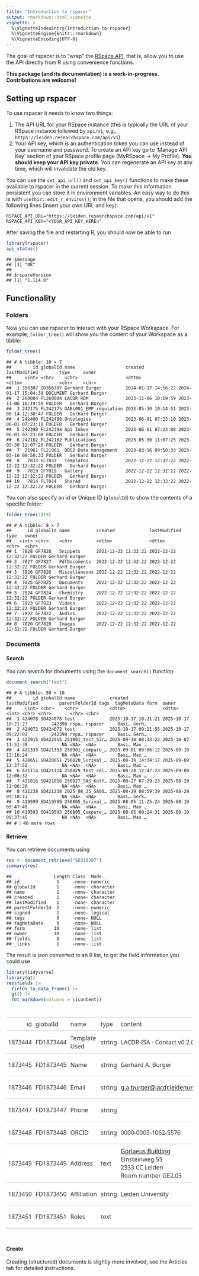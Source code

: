 ```yaml
---
title: "Introduction to rspacer"
output: rmarkdown::html_vignette
vignette: >
  %\VignetteIndexEntry{Introduction to rspacer}
  %\VignetteEngine{knitr::rmarkdown}
  %\VignetteEncoding{UTF-8}
---
```




The goal of rspacer is to "wrap" the [RSpace API](https://community.researchspace.com/public/apiDocs), that is, allow you to use the API directly from R using convenience functions.

**This package (and its documentation) is a work-in-progress. Contributions are welcome!**

## Setting up rspacer

To use rspacer it needs to know two things:

1. The API URL for your RSpace instance (this is typically the URL of your RSpace instance followed by `api/v1`, e.g., `https://leiden.researchspace.com/api/v1`)
2. Your API key, which is an authentication token you can use instead of your username and password. To create an API key go to 'Manage API Key' section of your RSpace profile page (MyRSpace -> My Profile). **You should keep your API key private.** You can regenerate an API key at any time, which will invalidate the old key.

You can use the `set_api_url()` and `set_api_key()` functions to make these available to rspacer in the current session.
To make this information persistent you can store it in environment variables. An easy way to do this is with `usethis::edit_r_environ()`; in the file that opens, you should add the following lines (insert your own URL and key):

```
RSPACE_API_URL="https://leiden.researchspace.com/api/v1"
RSPACE_API_KEY="<YOUR_API_KEY_HERE>"
```

After saving the file and restarting R, you should now be able to run


``` r
library(rspacer)
api_status()
```

```
## $message
## [1] "OK"
## 
## $rspaceVersion
## [1] "1.114.0"
```

## Functionality

### Folders

Now you can use rspacer to interact with your RSpace Workspace.
For example, `folder_tree()` will show you the content of your Workspace as a tibble:


``` r
folder_tree()
```

```
## # A tibble: 10 × 7
##        id globalId name                   created             lastModified        type     owner         
##     <int> <chr>    <chr>                  <dttm>              <dttm>              <chr>    <chr>         
##  1 356307 SD356307 Gerhard Burger         2024-01-17 14:56:22 2024-01-17 15:04:39 DOCUMENT Gerhard Burger
##  2 260004 FL260004 LACDR RDM              2023-11-06 10:19:59 2023-11-06 10:19:59 FOLDER   Gerhard Burger
##  3 242175 FL242175 GABi001_EMP_regulation 2023-05-30 10:14:51 2023-06-14 12:30:47 FOLDER   Gerhard Burger
##  4 242400 FL242400 Ontologies             2023-06-01 07:23:10 2023-06-01 07:23:10 FOLDER   Gerhard Burger
##  5 242398 FL242398 Api Inbox              2023-06-01 07:23:08 2023-06-01 07:23:08 FOLDER   Gerhard Burger
##  6 242182 FL242182 Publications           2023-05-30 11:07:25 2023-05-30 11:07:25 FOLDER   Gerhard Burger
##  7  21961 FL21961  DDS2 Data management   2023-03-16 09:50:33 2023-03-16 09:50:33 FOLDER   Gerhard Burger
##  8   7833 FL7833   Templates              2022-12-22 12:32:22 2022-12-22 12:32:22 FOLDER   Gerhard Burger
##  9   7819 GF7819   Gallery                2022-12-22 12:32:22 2022-12-22 12:32:22 FOLDER   Gerhard Burger
## 10   7814 FL7814   Shared                 2022-12-22 12:32:22 2022-12-22 12:32:22 FOLDER   Gerhard Burger
```

You can also specify an id or Unique ID (`globalId`) to show the contents of a specific folder:


``` r
folder_tree(7819)
```

```
## # A tibble: 8 × 7
##      id globalId name          created             lastModified        type   owner         
##   <int> <chr>    <chr>         <dttm>              <dttm>              <chr>  <chr>         
## 1  7828 GF7828   Snippets      2022-12-22 12:32:22 2022-12-22 12:32:22 FOLDER Gerhard Burger
## 2  7827 GF7827   PdfDocuments  2022-12-22 12:32:22 2022-12-22 12:32:22 FOLDER Gerhard Burger
## 3  7826 GF7826   Miscellaneous 2022-12-22 12:32:22 2022-12-22 12:32:22 FOLDER Gerhard Burger
## 4  7825 GF7825   Documents     2022-12-22 12:32:22 2022-12-22 12:32:22 FOLDER Gerhard Burger
## 5  7824 GF7824   Chemistry     2022-12-22 12:32:22 2022-12-22 12:32:22 FOLDER Gerhard Burger
## 6  7823 GF7823   Videos        2022-12-22 12:32:22 2022-12-22 12:32:22 FOLDER Gerhard Burger
## 7  7822 GF7822   Audios        2022-12-22 12:32:22 2022-12-22 12:32:22 FOLDER Gerhard Burger
## 8  7820 GF7820   Images        2022-12-22 12:32:22 2022-12-22 12:32:22 FOLDER Gerhard Burger
```

### Documents

#### Search

You can search for documents using the `document_search()` function:


``` r
document_search("test")
```

```
## # A tibble: 50 × 10
##        id globalId name             created             lastModified        parentFolderId tags  tagMetaData form  owner
##     <int> <chr>    <chr>            <dttm>              <dttm>                       <int> <chr> <chr>       <chr> <chr>
##  1 424078 SD424078 test             2025-10-17 10:21:21 2025-10-17 10:21:27         242398 rspa… rspacer     Basi… Gerh…
##  2 424072 SD424072 test             2025-10-17 09:21:55 2025-10-17 09:22:01         242398 rspa… rspacer     Basi… Gerh…
##  3 422915 SD422915 251001_test_Sir… 2025-09-30 08:33:22 2025-10-07 11:51:30             NA <NA>  <NA>        Basi… Max …
##  4 421333 SD421333 250901_compare_… 2025-09-01 09:06:12 2025-09-10 13:16:24             NA <NA>  <NA>        Basi… Max …
##  5 420651 SD420651 250820_Surival_… 2025-08-19 14:34:17 2025-09-09 12:37:52             NA <NA>  <NA>        Basi… Max …
##  6 421114 SD421114 250829_test_cel… 2025-08-28 12:47:23 2025-09-09 12:06:32             NA <NA>  <NA>        Basi… Max …
##  7 421016 SD421016 250827_SAS_Kolf… 2025-08-27 07:29:23 2025-08-29 11:06:20             NA <NA>  <NA>        Basi… Max …
##  8 421238 SD421238 2025_08_25_SA00… 2025-08-29 08:59:39 2025-08-29 09:10:11             NA <NA>  <NA>        Basi… Serk…
##  9 419599 SD419599 250805_Surival_… 2025-08-05 11:25:24 2025-08-19 09:47:40             NA <NA>  <NA>        Basi… Max …
## 10 419593 SD419593 250805_Compare_… 2025-08-05 09:24:31 2025-08-19 09:37:45             NA <NA>  <NA>        Basi… Max …
## # ℹ 40 more rows
```

#### Retrieve

You can retrieve documents using


``` r
res <- document_retrieve("SD356307")
summary(res)
```

```
##                Length Class  Mode     
## id              1     -none- numeric  
## globalId        1     -none- character
## name            1     -none- character
## created         1     -none- character
## lastModified    1     -none- character
## parentFolderId  1     -none- numeric  
## signed          1     -none- logical  
## tags            0     -none- NULL     
## tagMetaData     0     -none- NULL     
## form           10     -none- list     
## owner          10     -none- list     
## fields          8     -none- list     
## _links          1     -none- list
```

The result is json converted to an R list, to get the field information you could use


``` r
library(tidyverse)
library(gt)
res$fields |>
  fields_to_data_frame() |>
  gt() |>
  fmt_markdown(columns = c(content))
```

<!--html_preserve--><div id="gojmxnmrim" style="padding-left:0px;padding-right:0px;padding-top:10px;padding-bottom:10px;overflow-x:auto;overflow-y:auto;width:auto;height:auto;">
<style>#gojmxnmrim table {
  font-family: system-ui, 'Segoe UI', Roboto, Helvetica, Arial, sans-serif, 'Apple Color Emoji', 'Segoe UI Emoji', 'Segoe UI Symbol', 'Noto Color Emoji';
  -webkit-font-smoothing: antialiased;
  -moz-osx-font-smoothing: grayscale;
}

#gojmxnmrim thead, #gojmxnmrim tbody, #gojmxnmrim tfoot, #gojmxnmrim tr, #gojmxnmrim td, #gojmxnmrim th {
  border-style: none;
}

#gojmxnmrim p {
  margin: 0;
  padding: 0;
}

#gojmxnmrim .gt_table {
  display: table;
  border-collapse: collapse;
  line-height: normal;
  margin-left: auto;
  margin-right: auto;
  color: #333333;
  font-size: 16px;
  font-weight: normal;
  font-style: normal;
  background-color: #FFFFFF;
  width: auto;
  border-top-style: solid;
  border-top-width: 2px;
  border-top-color: #A8A8A8;
  border-right-style: none;
  border-right-width: 2px;
  border-right-color: #D3D3D3;
  border-bottom-style: solid;
  border-bottom-width: 2px;
  border-bottom-color: #A8A8A8;
  border-left-style: none;
  border-left-width: 2px;
  border-left-color: #D3D3D3;
}

#gojmxnmrim .gt_caption {
  padding-top: 4px;
  padding-bottom: 4px;
}

#gojmxnmrim .gt_title {
  color: #333333;
  font-size: 125%;
  font-weight: initial;
  padding-top: 4px;
  padding-bottom: 4px;
  padding-left: 5px;
  padding-right: 5px;
  border-bottom-color: #FFFFFF;
  border-bottom-width: 0;
}

#gojmxnmrim .gt_subtitle {
  color: #333333;
  font-size: 85%;
  font-weight: initial;
  padding-top: 3px;
  padding-bottom: 5px;
  padding-left: 5px;
  padding-right: 5px;
  border-top-color: #FFFFFF;
  border-top-width: 0;
}

#gojmxnmrim .gt_heading {
  background-color: #FFFFFF;
  text-align: center;
  border-bottom-color: #FFFFFF;
  border-left-style: none;
  border-left-width: 1px;
  border-left-color: #D3D3D3;
  border-right-style: none;
  border-right-width: 1px;
  border-right-color: #D3D3D3;
}

#gojmxnmrim .gt_bottom_border {
  border-bottom-style: solid;
  border-bottom-width: 2px;
  border-bottom-color: #D3D3D3;
}

#gojmxnmrim .gt_col_headings {
  border-top-style: solid;
  border-top-width: 2px;
  border-top-color: #D3D3D3;
  border-bottom-style: solid;
  border-bottom-width: 2px;
  border-bottom-color: #D3D3D3;
  border-left-style: none;
  border-left-width: 1px;
  border-left-color: #D3D3D3;
  border-right-style: none;
  border-right-width: 1px;
  border-right-color: #D3D3D3;
}

#gojmxnmrim .gt_col_heading {
  color: #333333;
  background-color: #FFFFFF;
  font-size: 100%;
  font-weight: normal;
  text-transform: inherit;
  border-left-style: none;
  border-left-width: 1px;
  border-left-color: #D3D3D3;
  border-right-style: none;
  border-right-width: 1px;
  border-right-color: #D3D3D3;
  vertical-align: bottom;
  padding-top: 5px;
  padding-bottom: 6px;
  padding-left: 5px;
  padding-right: 5px;
  overflow-x: hidden;
}

#gojmxnmrim .gt_column_spanner_outer {
  color: #333333;
  background-color: #FFFFFF;
  font-size: 100%;
  font-weight: normal;
  text-transform: inherit;
  padding-top: 0;
  padding-bottom: 0;
  padding-left: 4px;
  padding-right: 4px;
}

#gojmxnmrim .gt_column_spanner_outer:first-child {
  padding-left: 0;
}

#gojmxnmrim .gt_column_spanner_outer:last-child {
  padding-right: 0;
}

#gojmxnmrim .gt_column_spanner {
  border-bottom-style: solid;
  border-bottom-width: 2px;
  border-bottom-color: #D3D3D3;
  vertical-align: bottom;
  padding-top: 5px;
  padding-bottom: 5px;
  overflow-x: hidden;
  display: inline-block;
  width: 100%;
}

#gojmxnmrim .gt_spanner_row {
  border-bottom-style: hidden;
}

#gojmxnmrim .gt_group_heading {
  padding-top: 8px;
  padding-bottom: 8px;
  padding-left: 5px;
  padding-right: 5px;
  color: #333333;
  background-color: #FFFFFF;
  font-size: 100%;
  font-weight: initial;
  text-transform: inherit;
  border-top-style: solid;
  border-top-width: 2px;
  border-top-color: #D3D3D3;
  border-bottom-style: solid;
  border-bottom-width: 2px;
  border-bottom-color: #D3D3D3;
  border-left-style: none;
  border-left-width: 1px;
  border-left-color: #D3D3D3;
  border-right-style: none;
  border-right-width: 1px;
  border-right-color: #D3D3D3;
  vertical-align: middle;
  text-align: left;
}

#gojmxnmrim .gt_empty_group_heading {
  padding: 0.5px;
  color: #333333;
  background-color: #FFFFFF;
  font-size: 100%;
  font-weight: initial;
  border-top-style: solid;
  border-top-width: 2px;
  border-top-color: #D3D3D3;
  border-bottom-style: solid;
  border-bottom-width: 2px;
  border-bottom-color: #D3D3D3;
  vertical-align: middle;
}

#gojmxnmrim .gt_from_md > :first-child {
  margin-top: 0;
}

#gojmxnmrim .gt_from_md > :last-child {
  margin-bottom: 0;
}

#gojmxnmrim .gt_row {
  padding-top: 8px;
  padding-bottom: 8px;
  padding-left: 5px;
  padding-right: 5px;
  margin: 10px;
  border-top-style: solid;
  border-top-width: 1px;
  border-top-color: #D3D3D3;
  border-left-style: none;
  border-left-width: 1px;
  border-left-color: #D3D3D3;
  border-right-style: none;
  border-right-width: 1px;
  border-right-color: #D3D3D3;
  vertical-align: middle;
  overflow-x: hidden;
}

#gojmxnmrim .gt_stub {
  color: #333333;
  background-color: #FFFFFF;
  font-size: 100%;
  font-weight: initial;
  text-transform: inherit;
  border-right-style: solid;
  border-right-width: 2px;
  border-right-color: #D3D3D3;
  padding-left: 5px;
  padding-right: 5px;
}

#gojmxnmrim .gt_stub_row_group {
  color: #333333;
  background-color: #FFFFFF;
  font-size: 100%;
  font-weight: initial;
  text-transform: inherit;
  border-right-style: solid;
  border-right-width: 2px;
  border-right-color: #D3D3D3;
  padding-left: 5px;
  padding-right: 5px;
  vertical-align: top;
}

#gojmxnmrim .gt_row_group_first td {
  border-top-width: 2px;
}

#gojmxnmrim .gt_row_group_first th {
  border-top-width: 2px;
}

#gojmxnmrim .gt_summary_row {
  color: #333333;
  background-color: #FFFFFF;
  text-transform: inherit;
  padding-top: 8px;
  padding-bottom: 8px;
  padding-left: 5px;
  padding-right: 5px;
}

#gojmxnmrim .gt_first_summary_row {
  border-top-style: solid;
  border-top-color: #D3D3D3;
}

#gojmxnmrim .gt_first_summary_row.thick {
  border-top-width: 2px;
}

#gojmxnmrim .gt_last_summary_row {
  padding-top: 8px;
  padding-bottom: 8px;
  padding-left: 5px;
  padding-right: 5px;
  border-bottom-style: solid;
  border-bottom-width: 2px;
  border-bottom-color: #D3D3D3;
}

#gojmxnmrim .gt_grand_summary_row {
  color: #333333;
  background-color: #FFFFFF;
  text-transform: inherit;
  padding-top: 8px;
  padding-bottom: 8px;
  padding-left: 5px;
  padding-right: 5px;
}

#gojmxnmrim .gt_first_grand_summary_row {
  padding-top: 8px;
  padding-bottom: 8px;
  padding-left: 5px;
  padding-right: 5px;
  border-top-style: double;
  border-top-width: 6px;
  border-top-color: #D3D3D3;
}

#gojmxnmrim .gt_last_grand_summary_row_top {
  padding-top: 8px;
  padding-bottom: 8px;
  padding-left: 5px;
  padding-right: 5px;
  border-bottom-style: double;
  border-bottom-width: 6px;
  border-bottom-color: #D3D3D3;
}

#gojmxnmrim .gt_striped {
  background-color: rgba(128, 128, 128, 0.05);
}

#gojmxnmrim .gt_table_body {
  border-top-style: solid;
  border-top-width: 2px;
  border-top-color: #D3D3D3;
  border-bottom-style: solid;
  border-bottom-width: 2px;
  border-bottom-color: #D3D3D3;
}

#gojmxnmrim .gt_footnotes {
  color: #333333;
  background-color: #FFFFFF;
  border-bottom-style: none;
  border-bottom-width: 2px;
  border-bottom-color: #D3D3D3;
  border-left-style: none;
  border-left-width: 2px;
  border-left-color: #D3D3D3;
  border-right-style: none;
  border-right-width: 2px;
  border-right-color: #D3D3D3;
}

#gojmxnmrim .gt_footnote {
  margin: 0px;
  font-size: 90%;
  padding-top: 4px;
  padding-bottom: 4px;
  padding-left: 5px;
  padding-right: 5px;
}

#gojmxnmrim .gt_sourcenotes {
  color: #333333;
  background-color: #FFFFFF;
  border-bottom-style: none;
  border-bottom-width: 2px;
  border-bottom-color: #D3D3D3;
  border-left-style: none;
  border-left-width: 2px;
  border-left-color: #D3D3D3;
  border-right-style: none;
  border-right-width: 2px;
  border-right-color: #D3D3D3;
}

#gojmxnmrim .gt_sourcenote {
  font-size: 90%;
  padding-top: 4px;
  padding-bottom: 4px;
  padding-left: 5px;
  padding-right: 5px;
}

#gojmxnmrim .gt_left {
  text-align: left;
}

#gojmxnmrim .gt_center {
  text-align: center;
}

#gojmxnmrim .gt_right {
  text-align: right;
  font-variant-numeric: tabular-nums;
}

#gojmxnmrim .gt_font_normal {
  font-weight: normal;
}

#gojmxnmrim .gt_font_bold {
  font-weight: bold;
}

#gojmxnmrim .gt_font_italic {
  font-style: italic;
}

#gojmxnmrim .gt_super {
  font-size: 65%;
}

#gojmxnmrim .gt_footnote_marks {
  font-size: 75%;
  vertical-align: 0.4em;
  position: initial;
}

#gojmxnmrim .gt_asterisk {
  font-size: 100%;
  vertical-align: 0;
}

#gojmxnmrim .gt_indent_1 {
  text-indent: 5px;
}

#gojmxnmrim .gt_indent_2 {
  text-indent: 10px;
}

#gojmxnmrim .gt_indent_3 {
  text-indent: 15px;
}

#gojmxnmrim .gt_indent_4 {
  text-indent: 20px;
}

#gojmxnmrim .gt_indent_5 {
  text-indent: 25px;
}

#gojmxnmrim .katex-display {
  display: inline-flex !important;
  margin-bottom: 0.75em !important;
}

#gojmxnmrim div.Reactable > div.rt-table > div.rt-thead > div.rt-tr.rt-tr-group-header > div.rt-th-group:after {
  height: 0px !important;
}
</style>
<table class="gt_table" data-quarto-disable-processing="false" data-quarto-bootstrap="false">
  <thead>
    <tr class="gt_col_headings">
      <th class="gt_col_heading gt_columns_bottom_border gt_right" rowspan="1" colspan="1" scope="col" id="id">id</th>
      <th class="gt_col_heading gt_columns_bottom_border gt_left" rowspan="1" colspan="1" scope="col" id="globalId">globalId</th>
      <th class="gt_col_heading gt_columns_bottom_border gt_left" rowspan="1" colspan="1" scope="col" id="name">name</th>
      <th class="gt_col_heading gt_columns_bottom_border gt_left" rowspan="1" colspan="1" scope="col" id="type">type</th>
      <th class="gt_col_heading gt_columns_bottom_border gt_left" rowspan="1" colspan="1" scope="col" id="content">content</th>
      <th class="gt_col_heading gt_columns_bottom_border gt_right" rowspan="1" colspan="1" scope="col" id="lastModified">lastModified</th>
      <th class="gt_col_heading gt_columns_bottom_border gt_right" rowspan="1" colspan="1" scope="col" id="columnIndex">columnIndex</th>
      <th class="gt_col_heading gt_columns_bottom_border gt_center" rowspan="1" colspan="1" scope="col" id="files">files</th>
      <th class="gt_col_heading gt_columns_bottom_border gt_center" rowspan="1" colspan="1" scope="col" id="listOfMaterials">listOfMaterials</th>
      <th class="gt_col_heading gt_columns_bottom_border gt_center" rowspan="1" colspan="1" scope="col" id="_links">_links</th>
    </tr>
  </thead>
  <tbody class="gt_table_body">
    <tr><td headers="id" class="gt_row gt_right">1873444</td>
<td headers="globalId" class="gt_row gt_left">FD1873444</td>
<td headers="name" class="gt_row gt_left">Template Used</td>
<td headers="type" class="gt_row gt_left">string</td>
<td headers="content" class="gt_row gt_left"><span class='gt_from_md'>LACDR-ISA - Contact v0.2.0</span></td>
<td headers="lastModified" class="gt_row gt_right">2024-01-17 14:56:22.625</td>
<td headers="columnIndex" class="gt_row gt_right">0</td>
<td headers="files" class="gt_row gt_center">NA</td>
<td headers="listOfMaterials" class="gt_row gt_center">NA</td>
<td headers="_links" class="gt_row gt_center">NA</td></tr>
    <tr><td headers="id" class="gt_row gt_right">1873445</td>
<td headers="globalId" class="gt_row gt_left">FD1873445</td>
<td headers="name" class="gt_row gt_left">Name</td>
<td headers="type" class="gt_row gt_left">string</td>
<td headers="content" class="gt_row gt_left"><span class='gt_from_md'>Gerhard A. Burger</span></td>
<td headers="lastModified" class="gt_row gt_right">2024-01-17 14:56:39.641</td>
<td headers="columnIndex" class="gt_row gt_right">1</td>
<td headers="files" class="gt_row gt_center">NA</td>
<td headers="listOfMaterials" class="gt_row gt_center">NA</td>
<td headers="_links" class="gt_row gt_center">NA</td></tr>
    <tr><td headers="id" class="gt_row gt_right">1873446</td>
<td headers="globalId" class="gt_row gt_left">FD1873446</td>
<td headers="name" class="gt_row gt_left">Email</td>
<td headers="type" class="gt_row gt_left">string</td>
<td headers="content" class="gt_row gt_left"><span class='gt_from_md'><a href="mailto:g.a.burger@lacdr.leidenuniv.nl">g.a.burger@lacdr.leidenuniv.nl</a></span></td>
<td headers="lastModified" class="gt_row gt_right">2024-01-17 14:57:02.811</td>
<td headers="columnIndex" class="gt_row gt_right">2</td>
<td headers="files" class="gt_row gt_center">NA</td>
<td headers="listOfMaterials" class="gt_row gt_center">NA</td>
<td headers="_links" class="gt_row gt_center">NA</td></tr>
    <tr><td headers="id" class="gt_row gt_right">1873447</td>
<td headers="globalId" class="gt_row gt_left">FD1873447</td>
<td headers="name" class="gt_row gt_left">Phone</td>
<td headers="type" class="gt_row gt_left">string</td>
<td headers="content" class="gt_row gt_left"><span class='gt_from_md'></span></td>
<td headers="lastModified" class="gt_row gt_right">2024-01-17 14:56:22.625</td>
<td headers="columnIndex" class="gt_row gt_right">3</td>
<td headers="files" class="gt_row gt_center">NA</td>
<td headers="listOfMaterials" class="gt_row gt_center">NA</td>
<td headers="_links" class="gt_row gt_center">NA</td></tr>
    <tr><td headers="id" class="gt_row gt_right">1873448</td>
<td headers="globalId" class="gt_row gt_left">FD1873448</td>
<td headers="name" class="gt_row gt_left">ORCID</td>
<td headers="type" class="gt_row gt_left">string</td>
<td headers="content" class="gt_row gt_left"><span class='gt_from_md'>0000-0003-1062-5576</span></td>
<td headers="lastModified" class="gt_row gt_right">2024-01-17 14:59:29.511</td>
<td headers="columnIndex" class="gt_row gt_right">4</td>
<td headers="files" class="gt_row gt_center">NA</td>
<td headers="listOfMaterials" class="gt_row gt_center">NA</td>
<td headers="_links" class="gt_row gt_center">NA</td></tr>
    <tr><td headers="id" class="gt_row gt_right">1873449</td>
<td headers="globalId" class="gt_row gt_left">FD1873449</td>
<td headers="name" class="gt_row gt_left">Address</td>
<td headers="type" class="gt_row gt_left">text</td>
<td headers="content" class="gt_row gt_left"><span class='gt_from_md'><a href="https://www.universiteitleiden.nl/en/locations/gorlaeus-building">Gorlaeus Building</a><br />Einsteinweg&nbsp;55<br />2333 CC&nbsp;Leiden<br />Room number&nbsp;GE2.05</span></td>
<td headers="lastModified" class="gt_row gt_right">2024-01-17 14:57:49.379</td>
<td headers="columnIndex" class="gt_row gt_right">5</td>
<td headers="files" class="gt_row gt_center">NA</td>
<td headers="listOfMaterials" class="gt_row gt_center">NA</td>
<td headers="_links" class="gt_row gt_center">NA</td></tr>
    <tr><td headers="id" class="gt_row gt_right">1873450</td>
<td headers="globalId" class="gt_row gt_left">FD1873450</td>
<td headers="name" class="gt_row gt_left">Affiliation</td>
<td headers="type" class="gt_row gt_left">string</td>
<td headers="content" class="gt_row gt_left"><span class='gt_from_md'>Leiden University</span></td>
<td headers="lastModified" class="gt_row gt_right">2024-01-17 14:59:13.433</td>
<td headers="columnIndex" class="gt_row gt_right">6</td>
<td headers="files" class="gt_row gt_center">NA</td>
<td headers="listOfMaterials" class="gt_row gt_center">NA</td>
<td headers="_links" class="gt_row gt_center">NA</td></tr>
    <tr><td headers="id" class="gt_row gt_right">1873451</td>
<td headers="globalId" class="gt_row gt_left">FD1873451</td>
<td headers="name" class="gt_row gt_left">Roles</td>
<td headers="type" class="gt_row gt_left">text</td>
<td headers="content" class="gt_row gt_left"><span class='gt_from_md'></span></td>
<td headers="lastModified" class="gt_row gt_right">2024-01-17 14:56:22.625</td>
<td headers="columnIndex" class="gt_row gt_right">7</td>
<td headers="files" class="gt_row gt_center">NA</td>
<td headers="listOfMaterials" class="gt_row gt_center">NA</td>
<td headers="_links" class="gt_row gt_center">NA</td></tr>
  </tbody>
  
  
</table>
</div><!--/html_preserve-->

#### Create

Creating (structured) documents is slightly more involved, see the Articles tab for detailed instructions.
